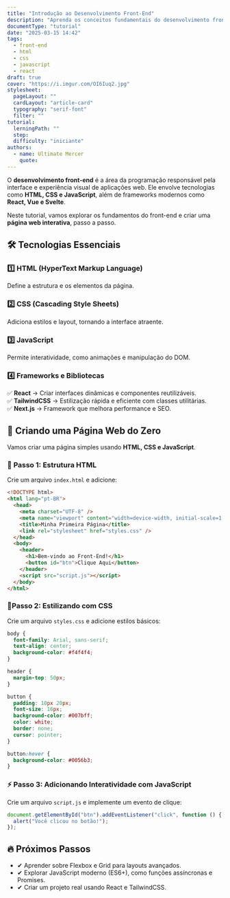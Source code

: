 ```yaml
---
title: "Introdução ao Desenvolvimento Front-End"
description: "Aprenda os conceitos fundamentais do desenvolvimento front-end e crie sua primeira página web moderna."
documentType: "tutorial"
date: "2025-03-15 14:42"
tags:
  - front-end
  - html
  - css
  - javascript
  - react
draft: true
cover: "https://i.imgur.com/OI6Iuq2.jpg"
stylesheet:
  pageLayout: ""
  cardLayout: "article-card"
  typography: "serif-font"
  filter: ""
tutorial:
  lerningPath: ""
  step:
  difficulty: "iniciante"
authors:
  - name: Ultimate Mercer
    quote:
---
```


O **desenvolvimento front-end** é a área da programação responsável pela interface e experiência visual de aplicações web. Ele envolve tecnologias como **HTML, CSS e JavaScript**, além de frameworks modernos como **React, Vue e Svelte**.

Neste tutorial, vamos explorar os fundamentos do front-end e criar uma **página web interativa**, passo a passo.

## 🛠️ **Tecnologias Essenciais**

### 1️⃣ **HTML (HyperText Markup Language)**

Define a estrutura e os elementos da página.

### 2️⃣ **CSS (Cascading Style Sheets)**

Adiciona estilos e layout, tornando a interface atraente.

### 3️⃣ **JavaScript**

Permite interatividade, como animações e manipulação do DOM.

### 4️⃣ **Frameworks e Bibliotecas**

✅ **React** → Criar interfaces dinâmicas e componentes reutilizáveis.  
✅ **TailwindCSS** → Estilização rápida e eficiente com classes utilitárias.  
✅ **Next.js** → Framework que melhora performance e SEO.

<TutorialFrame title="Tutorial">

## 🚀 **Criando uma Página Web do Zero**

Vamos criar uma página simples usando **HTML, CSS e JavaScript**.

### 📝 **Passo 1: Estrutura HTML**

Crie um arquivo `index.html` e adicione:

```html
<!DOCTYPE html>
<html lang="pt-BR">
  <head>
    <meta charset="UTF-8" />
    <meta name="viewport" content="width=device-width, initial-scale=1.0" />
    <title>Minha Primeira Página</title>
    <link rel="stylesheet" href="styles.css" />
  </head>
  <body>
    <header>
      <h1>Bem-vindo ao Front-End!</h1>
      <button id="btn">Clique Aqui</button>
    </header>
    <script src="script.js"></script>
  </body>
</html>
```

### 📝**Passo 2: Estilizando com CSS**

Crie um arquivo `styles.css` e adicione estilos básicos:

```css
body {
  font-family: Arial, sans-serif;
  text-align: center;
  background-color: #f4f4f4;
}

header {
  margin-top: 50px;
}

button {
  padding: 10px 20px;
  font-size: 16px;
  background-color: #007bff;
  color: white;
  border: none;
  cursor: pointer;
}

button:hover {
  background-color: #0056b3;
}
```

### ⚡ **Passo 3: Adicionando Interatividade com JavaScript**

Crie um arquivo `script.js` e implemente um evento de clique:

```js
document.getElementById("btn").addEventListener("click", function () {
  alert("Você clicou no botão!");
});
```

</TutorialFrame>

## 🔥 Próximos Passos

- ✔ Aprender sobre Flexbox e Grid para layouts avançados.
- ✔ Explorar JavaScript moderno (ES6+), como funções assíncronas e Promises.
- ✔ Criar um projeto real usando React e TailwindCSS.
